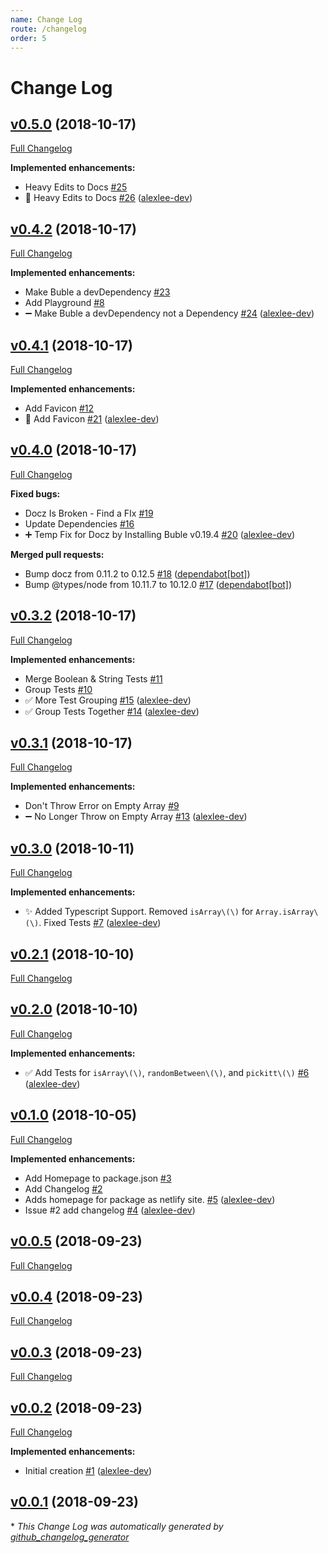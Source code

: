 ```yaml
---
name: Change Log
route: /changelog
order: 5
---
```



# Change Log

## [v0.5.0](https://github.com/alexlee-dev/pickitt/tree/v0.5.0) (2018-10-17)
[Full Changelog](https://github.com/alexlee-dev/pickitt/compare/v0.4.2...v0.5.0)

**Implemented enhancements:**

- Heavy Edits to Docs [\#25](https://github.com/alexlee-dev/pickitt/issues/25)
- 📝 Heavy Edits to Docs [\#26](https://github.com/alexlee-dev/pickitt/pull/26) ([alexlee-dev](https://github.com/alexlee-dev))

## [v0.4.2](https://github.com/alexlee-dev/pickitt/tree/v0.4.2) (2018-10-17)
[Full Changelog](https://github.com/alexlee-dev/pickitt/compare/v0.4.1...v0.4.2)

**Implemented enhancements:**

- Make Buble a devDependency [\#23](https://github.com/alexlee-dev/pickitt/issues/23)
- Add Playground [\#8](https://github.com/alexlee-dev/pickitt/issues/8)
- ➖ Make Buble a devDependency not a Dependency [\#24](https://github.com/alexlee-dev/pickitt/pull/24) ([alexlee-dev](https://github.com/alexlee-dev))

## [v0.4.1](https://github.com/alexlee-dev/pickitt/tree/v0.4.1) (2018-10-17)
[Full Changelog](https://github.com/alexlee-dev/pickitt/compare/v0.4.0...v0.4.1)

**Implemented enhancements:**

- Add Favicon [\#12](https://github.com/alexlee-dev/pickitt/issues/12)
- 🎨 Add Favicon [\#21](https://github.com/alexlee-dev/pickitt/pull/21) ([alexlee-dev](https://github.com/alexlee-dev))

## [v0.4.0](https://github.com/alexlee-dev/pickitt/tree/v0.4.0) (2018-10-17)
[Full Changelog](https://github.com/alexlee-dev/pickitt/compare/v0.3.2...v0.4.0)

**Fixed bugs:**

- Docz Is Broken - Find a FIx [\#19](https://github.com/alexlee-dev/pickitt/issues/19)
- Update Dependencies [\#16](https://github.com/alexlee-dev/pickitt/issues/16)
- ➕ Temp Fix for Docz by Installing Buble v0.19.4 [\#20](https://github.com/alexlee-dev/pickitt/pull/20) ([alexlee-dev](https://github.com/alexlee-dev))

**Merged pull requests:**

- Bump docz from 0.11.2 to 0.12.5 [\#18](https://github.com/alexlee-dev/pickitt/pull/18) ([dependabot[bot]](https://github.com/apps/dependabot))
- Bump @types/node from 10.11.7 to 10.12.0 [\#17](https://github.com/alexlee-dev/pickitt/pull/17) ([dependabot[bot]](https://github.com/apps/dependabot))

## [v0.3.2](https://github.com/alexlee-dev/pickitt/tree/v0.3.2) (2018-10-17)
[Full Changelog](https://github.com/alexlee-dev/pickitt/compare/v0.3.1...v0.3.2)

**Implemented enhancements:**

- Merge Boolean & String Tests [\#11](https://github.com/alexlee-dev/pickitt/issues/11)
- Group Tests [\#10](https://github.com/alexlee-dev/pickitt/issues/10)
- ✅ More Test Grouping [\#15](https://github.com/alexlee-dev/pickitt/pull/15) ([alexlee-dev](https://github.com/alexlee-dev))
- ✅ Group Tests Together [\#14](https://github.com/alexlee-dev/pickitt/pull/14) ([alexlee-dev](https://github.com/alexlee-dev))

## [v0.3.1](https://github.com/alexlee-dev/pickitt/tree/v0.3.1) (2018-10-17)
[Full Changelog](https://github.com/alexlee-dev/pickitt/compare/v0.3.0...v0.3.1)

**Implemented enhancements:**

- Don't Throw Error on Empty Array [\#9](https://github.com/alexlee-dev/pickitt/issues/9)
- ➖ No Longer Throw on Empty Array [\#13](https://github.com/alexlee-dev/pickitt/pull/13) ([alexlee-dev](https://github.com/alexlee-dev))

## [v0.3.0](https://github.com/alexlee-dev/pickitt/tree/v0.3.0) (2018-10-11)
[Full Changelog](https://github.com/alexlee-dev/pickitt/compare/v0.2.1...v0.3.0)

**Implemented enhancements:**

- ✨ Added Typescript Support. Removed `isArray\(\)` for `Array.isArray\(\)`. Fixed Tests [\#7](https://github.com/alexlee-dev/pickitt/pull/7) ([alexlee-dev](https://github.com/alexlee-dev))

## [v0.2.1](https://github.com/alexlee-dev/pickitt/tree/v0.2.1) (2018-10-10)
[Full Changelog](https://github.com/alexlee-dev/pickitt/compare/v0.2.0...v0.2.1)

## [v0.2.0](https://github.com/alexlee-dev/pickitt/tree/v0.2.0) (2018-10-10)
[Full Changelog](https://github.com/alexlee-dev/pickitt/compare/v0.1.0...v0.2.0)

**Implemented enhancements:**

- ✅ Add Tests for `isArray\(\)`, `randomBetween\(\)`, and `pickitt\(\)` [\#6](https://github.com/alexlee-dev/pickitt/pull/6) ([alexlee-dev](https://github.com/alexlee-dev))

## [v0.1.0](https://github.com/alexlee-dev/pickitt/tree/v0.1.0) (2018-10-05)
[Full Changelog](https://github.com/alexlee-dev/pickitt/compare/v0.0.5...v0.1.0)

**Implemented enhancements:**

- Add Homepage to package.json [\#3](https://github.com/alexlee-dev/pickitt/issues/3)
- Add Changelog [\#2](https://github.com/alexlee-dev/pickitt/issues/2)
- Adds homepage for package as netlify site. [\#5](https://github.com/alexlee-dev/pickitt/pull/5) ([alexlee-dev](https://github.com/alexlee-dev))
- Issue \#2   add changelog [\#4](https://github.com/alexlee-dev/pickitt/pull/4) ([alexlee-dev](https://github.com/alexlee-dev))

## [v0.0.5](https://github.com/alexlee-dev/pickitt/tree/v0.0.5) (2018-09-23)
[Full Changelog](https://github.com/alexlee-dev/pickitt/compare/v0.0.4...v0.0.5)

## [v0.0.4](https://github.com/alexlee-dev/pickitt/tree/v0.0.4) (2018-09-23)
[Full Changelog](https://github.com/alexlee-dev/pickitt/compare/v0.0.3...v0.0.4)

## [v0.0.3](https://github.com/alexlee-dev/pickitt/tree/v0.0.3) (2018-09-23)
[Full Changelog](https://github.com/alexlee-dev/pickitt/compare/v0.0.2...v0.0.3)

## [v0.0.2](https://github.com/alexlee-dev/pickitt/tree/v0.0.2) (2018-09-23)
[Full Changelog](https://github.com/alexlee-dev/pickitt/compare/v0.0.1...v0.0.2)

**Implemented enhancements:**

- Initial creation [\#1](https://github.com/alexlee-dev/pickitt/pull/1) ([alexlee-dev](https://github.com/alexlee-dev))

## [v0.0.1](https://github.com/alexlee-dev/pickitt/tree/v0.0.1) (2018-09-23)


\* *This Change Log was automatically generated by [github_changelog_generator](https://github.com/skywinder/Github-Changelog-Generator)*